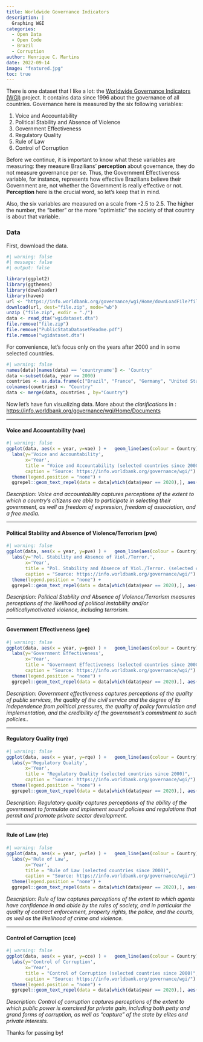 ```yaml
---
title: Worldwide Governance Indicators 
description: |
  Graphing WGI
categories:
  - Open Data
  - Open Code
  - Brazil
  - Corruption
author: Henrique C. Martins
date: 2022-09-14
image: "featured.jpg"
toc: true
---
```



There is one dataset that I like a lot: the [Worldwide Governance Indicators (WGI)](https://info.worldbank.org/governance/wgi/) project. It contains data since 1996 about the governance of all countries. Governance here is measured by the six following variables:

1. Voice and Accountability
2. Political Stability and Absence of Violence
3. Government Effectiveness
4. Regulatory Quality
5. Rule of Law
6. Control of Corruption

Before we continue, it is important to know what these variables are measuring: they measure Brazilians' **perception** about governance, they do not measure governance per se. Thus, the Government Effectiveness variable, for instance, represents how effective Brazilians believe their Government are, not whether the Government is really effective or not. **Perception** here is the crucial word, so let's keep that in mind. 

Also, the six variables are measured on a scale from -2.5 to 2.5. The higher the number, the "better" or the more "optimistic" the society of that country is about that variable.

### Data

First, download the data.

```r
#| warning: false
#| message: false
#| output: false

library(ggplot2)
library(ggthemes)
library(downloader)
library(haven)
url <- "https://info.worldbank.org/governance/wgi/Home/downLoadFile?fileName=wgidataset_stata.zip"
download(url, dest="file.zip", mode="wb") 
unzip ("file.zip", exdir = "./")
data <- read_dta("wgidataset.dta")
file.remove("file.zip")
file.remove("PublicStataDatasetReadme.pdf")
file.remove("wgidataset.dta")
```

For convenience, let's focus only on the years after 2000 and in some selected countries.

```r
#| warning: false
names(data)[names(data) == 'countryname'] <- 'Country'
data <-subset(data, year >= 2000)
countries <- as.data.frame(c("Brazil", "France", "Germany", "United States of America", "United Kingdom", "Italy", "Japan", "China", "India")) 
colnames(countries) <- "Country"  
data <- merge(data, countries , by="Country")
```


Now let's have fun visualizing data. More about the *clarifications* in : [https://info.worldbank.org/governance/wgi/Home/Documents](https://info.worldbank.org/governance/wgi/Home/Documents)







___

#### Voice and Accountability (vae)

```r
#| warning: false
ggplot(data, aes(x = year, y=vae) ) +   geom_line(aes(colour = Country)) +  
  labs(y='Voice and Accountability', 
       x='Year', 
       title = "Voice and Accountability (selected countries since 2000)",
       caption = "Source: https://info.worldbank.org/governance/wgi/") + theme_solarized() + 
  theme(legend.position = "none") +
  ggrepel::geom_text_repel(data = data[which(data$year == 2020),], aes(label = Country) , size = 2.5 ,  max.overlaps = Inf)
```

*Description: Voice and accountability captures perceptions of the extent to which a country's citizens are able to participate in selecting their government, as well as freedom of expression, freedom of association, and a free media.*









___



#### Political Stability and Absence of Violence/Terrorism (pve)

```r
#| warning: false
ggplot(data, aes(x = year, y=pve) ) +   geom_line(aes(colour = Country)) +  
  labs(y='Pol. Stability and Absence of Viol./Terror.', 
       x='Year', 
       title = "Pol. Stability and Absence of Viol./Terror. (selected countries since 2000)",
       caption = "Source: https://info.worldbank.org/governance/wgi/") + theme_solarized() + 
  theme(legend.position = "none") +
  ggrepel::geom_text_repel(data = data[which(data$year == 2020),], aes(label = Country) , size = 2.5 ,  max.overlaps = Inf)
```

*Description: Political Stability and Absence of Violence/Terrorism measures perceptions of the likelihood of political instability and/or politicallymotivated violence, including terrorism.*








___

#### Government Effectiveness (gee)

```r
#| warning: false
ggplot(data, aes(x = year, y=gee) ) +   geom_line(aes(colour = Country)) +  
  labs(y='Government Effectiveness', 
       x='Year', 
       title = "Government Effectiveness (selected countries since 2000)",
       caption = "Source: https://info.worldbank.org/governance/wgi/") + theme_solarized() + 
  theme(legend.position = "none") +
  ggrepel::geom_text_repel(data = data[which(data$year == 2020),], aes(label = Country) , size = 2.5 ,  max.overlaps = Inf)
```


*Description: Government effectiveness captures perceptions of the quality of public services, the quality of the civil service and the degree of its independence from political pressures, the quality of policy formulation and implementation, and the credibility of the government's commitment to such policies..*









___

#### Regulatory Quality (rqe)

```r
#| warning: false
ggplot(data, aes(x = year, y=rqe) ) +   geom_line(aes(colour = Country)) +  
  labs(y='Regulatory Quality', 
       x='Year', 
       title = "Regulatory Quality (selected countries since 2000)",
       caption = "Source: https://info.worldbank.org/governance/wgi/") + theme_solarized() + 
  theme(legend.position = "none") +
  ggrepel::geom_text_repel(data = data[which(data$year == 2020),], aes(label = Country) , size = 2.5 ,  max.overlaps = Inf)
```



*Description: Regulatory quality captures perceptions of the ability of the government to formulate and implement sound policies and regulations that permit and promote private sector development. *







___

#### Rule of Law (rle)

```r
#| warning: false
ggplot(data, aes(x = year, y=rle) ) +   geom_line(aes(colour = Country)) +  
  labs(y='Rule of Law', 
       x='Year', 
       title = "Rule of Law (selected countries since 2000)",
       caption = "Source: https://info.worldbank.org/governance/wgi/") + theme_solarized() + 
  theme(legend.position = "none") +
  ggrepel::geom_text_repel(data = data[which(data$year == 2020),], aes(label = Country) , size = 2.5 ,  max.overlaps = Inf)
```



*Description: Rule of law captures perceptions of the extent to which agents have confidence in and abide by the rules of society, and in particular the quality of contract enforcement, property rights, the police, and the courts, as well as the likelihood of crime and violence.*







___

#### Control of Corruption (cce)

```r
#| warning: false
ggplot(data, aes(x = year, y=cce) ) +   geom_line(aes(colour = Country)) +  
  labs(y='Control of Corruption', 
       x='Year', 
       title = "Control of Corruption (selected countries since 2000)",
       caption = "Source: https://info.worldbank.org/governance/wgi/") + theme_solarized() + 
  theme(legend.position = "none") +
  ggrepel::geom_text_repel(data = data[which(data$year == 2020),], aes(label = Country) , size = 2.5 ,  max.overlaps = Inf)
```



*Description: Control of corruption captures perceptions of the extent to which public power is exercised for private gain, including both petty and grand forms of corruption, as well as "capture" of the state by elites and private interests.*



Thanks for passing by!



